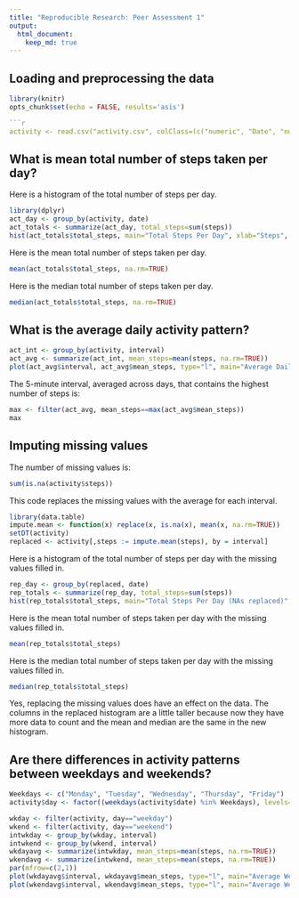 ```yaml
---
title: "Reproducible Research: Peer Assessment 1"
output: 
  html_document:
    keep_md: true
---
```

## Loading and preprocessing the data
```r
library(knitr)
opts_chunk$set(echo = FALSE, results='asis')

```r
activity <- read.csv("activity.csv", colClass=(c("numeric", "Date", "numeric")), na.strings="NA")
```

## What is mean total number of steps taken per day?

Here is a histogram of the total number of steps per day.
```r
library(dplyr)
act_day <- group_by(activity, date)
act_totals <- summarize(act_day, total_steps=sum(steps))
hist(act_totals$total_steps, main="Total Steps Per Day", xlab="Steps", col=c("red"))
```

Here is the mean total number of steps taken per day.
```r
mean(act_totals$total_steps, na.rm=TRUE)
```

Here is the median total number of steps taken per day.
```r
median(act_totals$total_steps, na.rm=TRUE)
```

## What is the average daily activity pattern?

```r
act_int <- group_by(activity, interval)
act_avg <- summarize(act_int, mean_steps=mean(steps, na.rm=TRUE))
plot(act_avg$interval, act_avg$mean_steps, type="l", main="Average Daily Activity Pattern", xlab="5-Minute Interval", ylab="Mean Steps")
``` 

The 5-minute interval, averaged across days, that contains the highest number of steps is:
```r
max <- filter(act_avg, mean_steps==max(act_avg$mean_steps))
max
```

## Imputing missing values
The number of missing values is:
```r
sum(is.na(activity$steps))
```


This code replaces the missing values with the average for each interval.
```r
library(data.table)
impute.mean <- function(x) replace(x, is.na(x), mean(x, na.rm=TRUE))
setDT(activity)
replaced <- activity[,steps := impute.mean(steps), by = interval]
```

Here is a histogram of the total number of steps per day with the missing values filled in.
```r
rep_day <- group_by(replaced, date)
rep_totals <- summarize(rep_day, total_steps=sum(steps))
hist(rep_totals$total_steps, main="Total Steps Per Day (NAs replaced)", xlab="Steps", col=c("darkblue"))
```

Here is the mean total number of steps taken per day with the missing values filled in.
```r
mean(rep_totals$total_steps)
```

Here is the median total number of steps taken per day with the missing values filled in.
```r
median(rep_totals$total_steps)
```


Yes, replacing the missing values does have an effect on the data. The columns in the replaced histogram are a little taller because now they have more data to count and the mean and median are the same in the new histogram.

## Are there differences in activity patterns between weekdays and weekends?

```r
Weekdays <- c("Monday", "Tuesday", "Wednesday", "Thursday", "Friday")
activity$day <- factor((weekdays(activity$date) %in% Weekdays), levels=c(FALSE, TRUE), labels=c('weekend', 'weekday'))

wkday <- filter(activity, day=="weekday")
wkend <- filter(activity, day=="weekend")
intwkday <- group_by(wkday, interval)
intwkend <- group_by(wkend, interval)
wkdayavg <- summarize(intwkday, mean_steps=mean(steps, na.rm=TRUE))
wkendavg <- summarize(intwkend, mean_steps=mean(steps, na.rm=TRUE))
par(mfrow=c(2,1))
plot(wkdayavg$interval, wkdayavg$mean_steps, type="l", main="Average Weekday Activity Pattern", xlab="5-Minute Interval", ylab="Mean Steps")
plot(wkendavg$interval, wkendavg$mean_steps, type="l", main="Average Weekend Activity Pattern", xlab="5-Minute Interval", ylab="Mean Steps")
```
